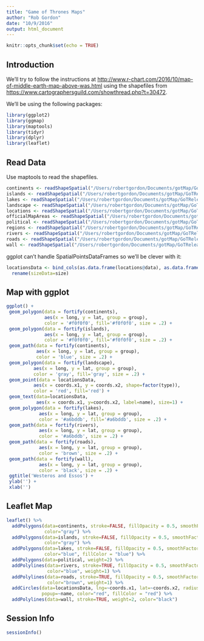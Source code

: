 ```yaml
---
title: "Game of Thrones Maps"
author: "Rob Gordon"
date: "10/9/2016"
output: html_document
---
```


```r
knitr::opts_chunk$set(echo = TRUE)
```

## Introduction

We'll try to follow the instructions at  <http://www.r-chart.com/2016/10/map-of-middle-earth-map-above-was.html> using the shapefiles from <https://www.cartographersguild.com/showthread.php?t=30472>.

We'll be using the following packages:

```r
library(ggplot2)
library(ggmap)
library(maptools)
library(tidyr)
library(dplyr)
library(leaflet)
```

## Read Data

Use maptools to read the shapefiles.

```r
continents <- readShapeSpatial("/Users/robertgordon/Documents/gotMap/GoTRelease/continents.shp")
islands <- readShapeSpatial("/Users/robertgordon/Documents/gotMap/GoTRelease/islands.shp")
lakes <- readShapeSpatial("/Users/robertgordon/Documents/gotMap/GoTRelease/lakes.shp")
landscape <- readShapeSpatial("/Users/robertgordon/Documents/gotMap/GoTRelease/landscape.shp")
locations <- readShapeSpatial("/Users/robertgordon/Documents/gotMap/GoTRelease/locations.shp")
officialMapAreas <- readShapeSpatial("/Users/robertgordon/Documents/gotMap/GoTRelease/officialMapAreas.shp")
political <- readShapeSpatial("/Users/robertgordon/Documents/gotMap/GoTRelease/political.shp")
regions <- readShapeSpatial("/Users/robertgordon/Documents/gotMap/GoTRelease/regions.shp")
rivers <- readShapeSpatial("/Users/robertgordon/Documents/gotMap/GoTRelease/rivers.shp")
roads <- readShapeSpatial("/Users/robertgordon/Documents/gotMap/GoTRelease/roads.shp")
wall <- readShapeSpatial("/Users/robertgordon/Documents/gotMap/GoTRelease/wall.shp")
```

ggplot can't handle SpatialPointsDataFrames so we'll be clever with it:

```r
locationsData <- bind_cols(as.data.frame(locations@data), as.data.frame(locations@coords)) %>% 
  rename(sizeData=size)
```

## Map with ggplot

```r
ggplot() +
 geom_polygon(data = fortify(continents), 
              aes(x = long, y = lat, group = group),
              color = '#f0f0f0', fill='#f0f0f0', size = .2) +
 geom_polygon(data = fortify(islands), 
              aes(x = long, y = lat, group = group),
              color = '#f0f0f0', fill='#f0f0f0', size = .2) +  
 geom_path(data = fortify(continents),
           aes(x = long, y = lat, group = group),
           color = 'blue', size = .2) +
 geom_polygon(data = fortify(landscape),
          aes(x = long, y = lat, group = group),
          color = 'gray', fill='gray', size = .2) +
 geom_point(data = locationsData,
          aes(x = coords.x1, y = coords.x2, shape=factor(type)),
          color = 'red', fill='red') +
 geom_text(data=locationsData, 
           aes(x = coords.x1, y=coords.x2, label=name), size=1) +
 geom_polygon(data = fortify(lakes),
            aes(x = long, y = lat, group = group),
            color = '#a6bddb', fill='#a6bddb', size = .2) +
 geom_path(data = fortify(rivers), 
            aes(x = long, y = lat, group = group),
            color = '#a6bddb', size = .2) + 
 geom_path(data = fortify(roads), 
            aes(x = long, y = lat, group = group),
            color = 'brown', size = .2) +   
 geom_path(data = fortify(wall), 
            aes(x = long, y = lat, group = group),
            color = 'black', size = .2) +   
 ggtitle('Westeros and Essos') + 
 ylab('') + 
 xlab('')
```

## Leaflet Map

```r
leaflet() %>% 
  addPolygons(data=continents, stroke=FALSE, fillOpacity = 0.5, smoothFactor=0.5,
              color="gray") %>% 
  addPolygons(data=islands, stroke=FALSE, fillOpacity = 0.5, smoothFactor=0.5,
              color="gray") %>%
  addPolygons(data=lakes, stroke=FALSE, fillOpacity = 0.5, smoothFactor=0.5,
              color="blue", fillColor = "blue") %>% 
  addPolygons(data=political, weight=2) %>% 
  addPolylines(data=rivers, stroke=TRUE, fillOpacity = 0.5, smoothFactor=0.5,
               color="blue", weight=1) %>% 
  addPolylines(data=roads, stroke=TRUE, fillOpacity = 0.5, smoothFactor=0.5,
               color="brown", weight=1) %>% 
  addCircles(data=locationsData, lng=~coords.x1, lat=~coords.x2, radius=~0.1*sizeData,
             popup=~name, color="red", fillColor = "red") %>% 
  addPolylines(data=wall, stroke=TRUE, weight=2, color="black") 
```

## Session Info

```r
sessionInfo()
```